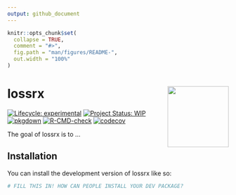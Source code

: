 ```yaml
---
output: github_document
---
```


<!-- README.md is generated from README.Rmd. Please edit that file -->

```r
knitr::opts_chunk$set(
  collapse = TRUE,
  comment = "#>",
  fig.path = "man/figures/README-",
  out.width = "100%"
)
```

# lossrx <img src='man/figures/logo.png' align="right" height="139" />



<!-- badges: start -->
[![Lifecycle: experimental](https://img.shields.io/badge/lifecycle-experimental-orange.svg)](https://lifecycle.r-lib.org/articles/stages.html#experimental)
[![Project Status: WIP](https://www.repostatus.org/badges/latest/wip.svg)](http://www.repostatus.org/#wip)
[![pkgdown](https://github.com/jimbrig/lossrx/actions/workflows/pkgdown.yaml/badge.svg)](https://github.com/jimbrig/lossrx/actions/workflows/pkgdown.yml)
[![R-CMD-check](https://github.com/jimbrig/lossrx/workflows/R-CMD-check/badge.svg)](https://github.com/jimbrig/lossrx/actions)
[![codecov](https://codecov.io/gh/jimbrig/lossrx/branch/main/graph/badge.svg?token=14426d5e-bed0-4cea-b8ff-ff4561ccda4f)](https://codecov.io/gh/jimbrig/lossrx?branch=main)
<!-- badges: end -->

The goal of lossrx is to ...

## Installation

You can install the development version of lossrx like so:

``` r
# FILL THIS IN! HOW CAN PEOPLE INSTALL YOUR DEV PACKAGE?
```
